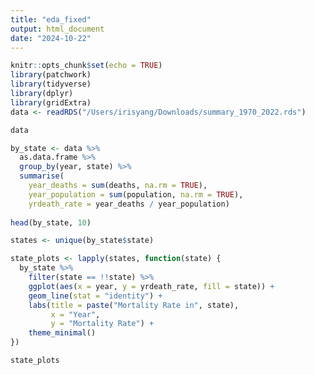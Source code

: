 ```yaml
---
title: "eda_fixed"
output: html_document
date: "2024-10-22"
---
```


```r
knitr::opts_chunk$set(echo = TRUE)
library(patchwork)
library(tidyverse)
library(dplyr)
library(gridExtra)
data <- readRDS("/Users/irisyang/Downloads/summary_1970_2022.rds")
```

```r
data
```
```r
by_state <- data %>% 
  as.data.frame %>% 
  group_by(year, state) %>%
  summarise(
    year_deaths = sum(deaths, na.rm = TRUE),
    year_population = sum(population, na.rm = TRUE),
    yrdeath_rate = year_deaths / year_population)
  
head(by_state, 10)
```
```r
states <- unique(by_state$state)

state_plots <- lapply(states, function(state) {
  by_state %>%
    filter(state == !!state) %>%
    ggplot(aes(x = year, y = yrdeath_rate, fill = state)) +
    geom_line(stat = "identity") +
    labs(title = paste("Mortality Rate in", state),
         x = "Year",
         y = "Mortality Rate") +
    theme_minimal()
})

state_plots
```

